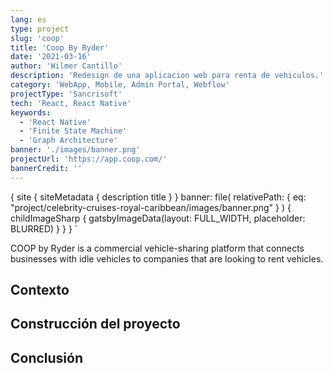 ```yaml
---
lang: es
type: project
slug: 'coop'
title: 'Coop By Ryder'
date: '2021-03-16'
author: 'Wilmer Cantillo'
description: 'Redesign de una aplicacion web para renta de vehiculos.'
category: 'WebApp, Mobile, Admin Portal, Webflow'
projectType: 'Sancrisoft'
tech: 'React, React Native'
keywords:
  - 'React Native'
  - 'Finite State Machine'
  - 'Graph Architecture'
banner: './images/banner.png'
projectUrl: 'https://app.coop.com/'
bannerCredit: ''
---
```


  {
    site {
      siteMetadata {
        description
        title
      }
    }
    banner: file(
      relativePath: {
        eq: "project/celebrity-cruises-royal-caribbean/images/banner.png"
      }
    ) {
      childImageSharp {
        gatsbyImageData(layout: FULL_WIDTH, placeholder: BLURRED)
      }
    }
  }
`

COOP by Ryder is a commercial vehicle-sharing platform that connects businesses
with idle vehicles to companies that are looking to rent vehicles.

## Contexto

## Construcción del proyecto

## Conclusión

